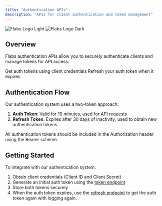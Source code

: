 ```yaml
---
title: "Authentication APIs"
description: "APIs for client authentication and token management"
---
```


<img
  className="block dark:hidden"
  src="/logo/light.svg"
  alt="Flabs Logo Light"
/>
<img className="hidden dark:block" src="/logo/dark.svg" alt="Flabs Logo Dark" />

## Overview

Flabs authentication APIs allow you to securely authenticate clients and manage tokens for API access.

<CardGroup cols={2}>
  <Card title="Generate Token" icon="key" href="/auth/endpoint/get_auth_token">
    Get auth tokens using client credentials
  </Card>
  <Card
    title="Refresh Token"
    icon="arrows-rotate"
    href="/auth/endpoint/get_auth_token_refresh"
  >
    Refresh your auth token when it expires
  </Card>
</CardGroup>

## Authentication Flow

Our authentication system uses a two-token approach:

1. **Auth Token**: Valid for 10 minutes, used for API requests
2. **Refresh Token**: Expires after 30 days of inactivity; used to obtain new authentication tokens.

<Note>
  All authentication tokens should be included in the Authorization header using
  the Bearer scheme.
</Note>

## Getting Started

To integrate with our authentication system:

1. Obtain client credentials (Client ID and Client Secret)
2. Generate an initial auth token using the [token endpoint](/auth/endpoint/get_auth_token)
3. Store both tokens securely
4. When the auth token expires, use the [refresh endpoint](/auth/endpoint/get_auth_token_refresh) to get the auth token again with logging again.

